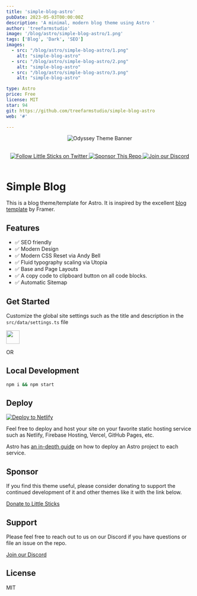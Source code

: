 ```yaml
---
title: 'simple-blog-astro'
pubDate: 2023-05-03T00:00:00Z
description: 'A minimal, modern blog theme using Astro '
author: 'treefarmstudio'
image: '/blog/astro/simple-blog-astro/1.png'
tags: ['Blog', 'Dark', 'SEO']
images:
  - src: "/blog/astro/simple-blog-astro/1.png"
    alt: "simple-blog-astro"
  - src: "/blog/astro/simple-blog-astro/2.png"
    alt: "simple-blog-astro"
  - src: "/blog/astro/simple-blog-astro/3.png"
    alt: "simple-blog-astro"

type: Astro
price: Free
license: MIT
star: 94
git: https://github.com/treefarmstudio/simple-blog-astro
web: '#'

---
```



<p align="center">
  <img src="assets/gh-banner.png" alt="Odyssey Theme Banner"/>
</p>

<br/>
<div align="center">
  <a href="https://twitter.com/littlesticksdev">
  <img src="assets/twitter-badge.svg" alt="Follow Little Sticks on Twitter"/>
</a>
  <a href="https://buy.stripe.com/bIY5na6r75nBaYgcMP">
    <img src="assets/sponsor-badge.svg" alt="Sponsor This Repo" />
  </a>
  <a href="https://littlesticks.dev/discord">
    <img src="assets/discord-badge.svg" alt="Join our Discord" />
  </a>
  
</div>
<br/>

# Simple Blog

This is a blog theme/template for Astro. It is inspired by the excellent [blog template](https://blog.framer.website/) by Framer.

## Features

- ✅ SEO friendly
- ✅ Modern Design
- ✅ Modern CSS Reset via Andy Bell
- ✅ Fluid typography scaling via Utopia
- ✅ Base and Page Layouts
- ✅ A copy code to clipboard button on all code blocks.
- ✅ Automatic Sitemap

## Get Started 

Customize the global site settings such as the title and description in the `src/data/settings.ts` file

<p>
  <a href="https://stackblitz.com/github/littlesticks/simple-blog-astro">
  <img src="https://developer.stackblitz.com/img/open_in_stackblitz.svg" height="36px" />
  </a>
</p>

OR

## Local Development

```sh
npm i && npm start
```

## Deploy

[![Deploy to Netlify](https://www.netlify.com/img/deploy/button.svg)](https://app.netlify.com/start/deploy?repository=https://github.com/littlesticks/simple-blog-astro)

Feel free to deploy and host your site on your favorite static hosting service such as Netlify, Firebase Hosting, Vercel, GitHub Pages, etc.

Astro has [an in-depth guide](https://docs.astro.build/en/guides/deploy/) on how to deploy an Astro project to each service.

## Sponsor

If you find this theme useful, please consider donating to support the continued development of it and other themes like it with the link below.

[Donate to Little Sticks](https://buy.stripe.com/bIY5na6r75nBaYgcMP)

## Support

Please feel free to reach out to us on our Discord if you have questions or file an issue on the repo.

[Join our Discord](https://littlesticks.dev/discord)

## License

MIT

